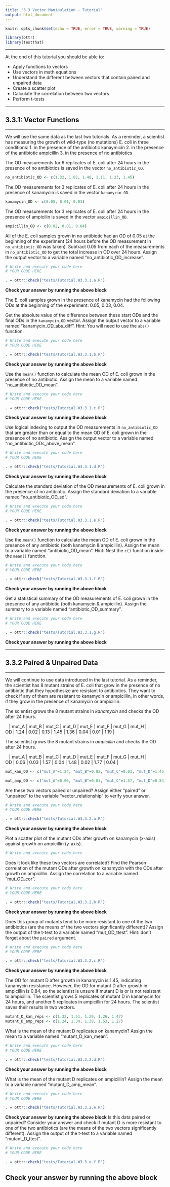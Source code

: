 ```yaml
---
title: "3.3 Vector Manipulation - Tutorial"
output: html_document
---
```


```r
knitr::opts_chunk$set(echo = TRUE, error = TRUE, warning = TRUE)

library(ottr)
library(testthat)
```

---

At the end of this tutorial you should be able to:

* Apply functions to vectors
* Use vectors in math equations
* Understand the different between vectors that contain paired and unpaired data
* Create a scatter plot
* Calculate the correlation between two vectors
* Perform t-tests

---

## 3.3.1: Vector Functions

---

We will use the same data as the last two tutorials. As a reminder, a scientist has measuring the growth of wild-type (no mutations) E. coli in three conditions:
1. in the presence of the antibiotic kanaymicin
2. in the presence of the antibiotic ampicillin
3. in the presence of no antibiotics

The OD measurements for 6 replicates of E. coli after 24 hours in the presence of no antibiotics is saved in the vector `no_antibiotic_OD`.

```r
no_antibiotic_OD <- c(1.32, 1.02, 1.48, 1.11, 1.23, 1.45)
```

The OD measurements for 3 replicates of E. coli after 24 hours in the presence of kanamycin is saved in the vector `kanamycin_OD`.

```r
kanamycin_OD <- c(0.05, 0.01, 0.03)
```

The OD measurements for 3 replicates of E. coli after 24 hours in the presence of ampicilin is saved in the vector `ampicillin_OD`.

```r
ampicillin_OD <- c(0.02, 0.01, 0.04)
```

All of the E. coli samples grown in no antibiotic had an OD of 0.05 at the beginning of the experiment (24 hours before the OD measurement in `no_antibiotic_OD` was taken). Subtract 0.05 from each of the measurements in `no_antibiotic_OD` to get the total increase in OD over 24 hours. Assign the output vector to a variable named "no_antibiotic_OD_increase".
```r
# Write and execute your code here
# YOUR CODE HERE
```

```r
. = ottr::check("tests/Tutorial.W3.3.1.a.R")
```
**Check your answer by running the above block** 

The E. coli samples grown in the presence of kanamycin had the following ODs at the beginning of the experiment: 0.05, 0.03, 0.04. 

Get the absolute value of the difference between these start ODs and the final ODs in the `kanamycin_OD` vector. Assign the output vector to a variable named "kanamycin_OD_abs_diff". Hint: You will need to use the `abs()` function.
```r
# Write and execute your code here
# YOUR CODE HERE
```

```r
. = ottr::check("tests/Tutorial.W3.3.1.b.R")
```
**Check your answer by running the above block** 

Use the `mean()` function to calculate the mean OD of E. coli grown in the presence of no antibiotic. Assign the mean to a variable named "no_antibiotic_OD_mean".
```r
# Write and execute your code here
# YOUR CODE HERE
```

```r
. = ottr::check("tests/Tutorial.W3.3.1.c.R")
```
**Check your answer by running the above block** 

Use logical indexing to output the OD measurements in `no_antibiotic_OD` that are greater than or equal to the mean OD of E. coli grown in the presence of no antibiotic. Assign the output vector to a variable named "no_antibiotic_ODs_above_mean".
```r
# Write and execute your code here
# YOUR CODE HERE
```

```r
. = ottr::check("tests/Tutorial.W3.3.1.d.R")
```
**Check your answer by running the above block** 

Calculate the standard deviation of the OD measurements of E. coli grown in the presence of no antibiotic. Assign the standard deviation to a variable named "no_antibiotic_OD_sd".
```r
# Write and execute your code here
# YOUR CODE HERE
```

```r
. = ottr::check("tests/Tutorial.W3.3.1.e.R")
```
**Check your answer by running the above block** 

Use the `mean()` function to calculate the mean OD of E. coli grown in the presence of any antibiotic (both kanamycin & ampicillin). Assign the mean to a variable named "antibiotic_OD_mean". 
Hint: Nest the `c()` function inside the `mean()` function.
```r
# Write and execute your code here
# YOUR CODE HERE
```

```r
. = ottr::check("tests/Tutorial.W3.3.1.f.R")
```
**Check your answer by running the above block** 

Get a statistical summary of the OD measurements of E. coli grown in the presence of any antibiotic (both kanamycin & ampicillin). Assign the summary to a variable named "antibiotic_OD_summary".
```r
# Write and execute your code here
# YOUR CODE HERE
```

```r
. = ottr::check("tests/Tutorial.W3.3.1.g.R")
```
**Check your answer by running the above block** 

---

## 3.3.2 Paired & Unpaired Data

---

We will continue to use data introduced in the last tutorial. As a reminder, the scientist has 8 mutant strains of E. coli that grow in the presence of no antibiotic that they hypothesize are resistant to antibiotics. They want to check if any of them are resistant to kanamycin or ampicillin, in other words, if they grow in the presence of kanamycin or ampicillin.

The scientist grows the 8 mutant strains in *kanamycin* and checks the OD after 24 hours. 

|    | mut_A | mut_B | mut_C | mut_D | mut_E | mut_F | mut_G | mut_H | 
| OD | 1.24  | 0.02  | 0.13  | 1.45  | 1.36  | 0.04  | 0.01  | 1.19  |

The scientist grows the 8 mutant strains in *ampicillin* and checks the OD after 24 hours. 

|    | mut_A | mut_B | mut_C | mut_D | mut_E | mut_F | mut_G | mut_H | 
| OD | 0.06  | 0.03  | 1.57  | 0.04  | 1.48  | 0.02  | 1.77  | 0.04  |

```r
mut_kan_OD <- c("mut_A"=1.24, "mut_B"=0.02, "mut_C"=0.03, "mut_D"=1.45, "mut_E"=1.36, "mut_F"=0.04, "mut_G"=0.01, "mut_H"=1.19)

mut_amp_OD <- c("mut_A"=0.06, "mut_B"=0.03, "mut_C"=1.57, "mut_D"=0.84, "mut_E"=1.48, "mut_F"=0.02, "mut_G"=1.77, "mut_H"=0.04)
```

Are these two vectors paired or unpaired? Assign either "paired" or "unpaired" to the variable "vector_relationship" to verify your answer.
```r
# Write and execute your code here
# YOUR CODE HERE
```

```r
. = ottr::check("tests/Tutorial.W3.3.2.a.R")
```
**Check your answer by running the above block** 

Plot a scatter plot of the mutant ODs after growth on kanamycin (x-axis) against growth on ampicillin (y-axis).

```r
# Write and execute your code here

```

Does it look like these two vectors are correlated? Find the Pearson correlation of the mutant ODs after growth on kanamycin with the ODs after growth on ampicillin. Assign the correlation to a variable named "mut_OD_cor".
```r
# Write and execute your code here
# YOUR CODE HERE
```

```r
. = ottr::check("tests/Tutorial.W3.3.2.b.R")
```
**Check your answer by running the above block** 

Does this group of mutants tend to be more resistant to one of the two antibiotics (are the means of the two vectors significantly different)? Assign the output of the t-test to a variable named "mut_OD_ttest". Hint: don't forget about the `paired` argument. 
```r
# Write and execute your code here
# YOUR CODE HERE
```

```r
. = ottr::check("tests/Tutorial.W3.3.2.c.R")
```
**Check your answer by running the above block** 

The OD for mutant D after growth in kanamycin is 1.45, indicating kanamycin resistance. However, the OD for mutant D after growth in ampicillin is 0.84, so the scientist is unsure if mutant D is or is not resistant to ampicillin. The scientist grows 5 replicates of mutant D in kanamycin for 24 hours, and another 5 replicates in ampicillin for 24 hours. The scientist saves their results in two vectors.

```r
mutant_D_kan_reps <- c(1.32, 1.51, 1.29, 1.26, 1.47)
mutant_D_amp_reps <- c(1.24, 1.34, 1.38, 1.53, 1.27)
```

What is the mean of the mutant D replicates on kanamycin? Assign the mean to a variable named "mutant_D_kan_mean".
```r
# Write and execute your code here
# YOUR CODE HERE
```

```r
. = ottr::check("tests/Tutorial.W3.3.2.d.R")
```
**Check your answer by running the above block** 

What is the mean of the mutant D replicates on ampicillin? Assign the mean to a variable named "mutant_D_amp_mean".
```r
# Write and execute your code here
# YOUR CODE HERE
```

```r
. = ottr::check("tests/Tutorial.W3.3.2.e.R")
```
**Check your answer by running the above block** 
Is this data paired or unpaired? Consider your answer and check if mutant D is more resistant to one of the two antibiotics (are the means of the two vectors significantly different). Assign the output of the t-test to a variable named "mutant_D_ttest". 

```r
# Write and execute your code here
# YOUR CODE HERE
```

```r
. = ottr::check("tests/Tutorial.W3.3.e.f.R")
```
**Check your answer by running the above block** 
---
